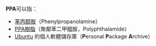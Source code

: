 '''PPA'''可以指：
* [[苯丙醇胺|苯丙醇胺]]（Phenylpropanolamine）
* [[聚邻苯二甲酰胺|PPA樹脂]]（聚鄰苯二甲醯胺，Polyphthalamide）
* [[Ubuntu|Ubuntu]] 的個人軟體儲存庫（'''P'''ersonal '''P'''ackage '''A'''rchive）

{{disambig|Cat=三字拉丁字母缩写消歧义}}